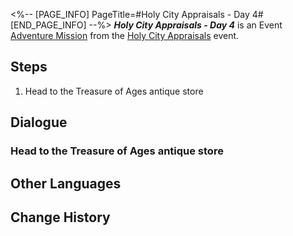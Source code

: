 <%-- [PAGE_INFO]
PageTitle=#Holy City Appraisals - Day 4#
[END_PAGE_INFO] --%>
{{Stub|Dialogue.}}
{{Mission Infobox
|id            = 8031404
|title         = 
|image         = <!--Mission Holy City Appraisals - Day 4.png-->
|type          = Adventure
|event_name    = Holy City Appraisals
|chapter       = 
|requirements  = [[Adventure Mission]] ''[[Holy City Appraisals - Day 3]]'' completed
|summary       = <!--official mission summary from Fate's Atlas-->
|characters    = Theodoros; Trailblazer
|startLocation = [[Amphoreus]] - [["Eternal Holy City" Okhema]]
|world         = Amphoreus
|area          = "Eternal Holy City" Okhema
|prev          = Holy City Appraisals - Day 3
|next          = Holy City Appraisals - Day 5
|rewards       = Credit*1,000
}}
'''''Holy City Appraisals - Day 4''''' is an Event [[Adventure Mission]] from the [[Holy City Appraisals]] event.

==Steps==
# Head to the Treasure of Ages antique store

<!--
==Gameplay Notes==

--><!--
==Trial Character==

-->
==Dialogue==
{{Stub Dialogue}}
===Head to the Treasure of Ages antique store{{subst:void|<!--803140401-->}}===
{{Mission Description|type=adventure|location="Eternal Holy City" Okhema|Today's treasure for appraisal has been prepared. Go find Theodoros.}}
{{Dialogue Start}}
:{{tx}}
{{Dialogue End}}

==Other Languages==
{{Other Languages
|en   = Holy City Appraisals - Day 4
|zhs  = 圣城鉴宝•第四日
|zht  = 聖城鑑寶•第四日
|ja   = 聖都の宝物鑑定・4日目
|ko   = 거룩한 도시 보물 감정•4일차
|es   = Tasaciones en la ciudad sagrada: día 4
|fr   = Expertise de la ville sainte - Jour&nbsp;4
|ru   = Экспертиза подлинности в священном городе: День 4
|th   = ประเมินสมบัติเมืองศักดิ์สิทธิ์ วันที่ 4
|vi   = Giám Bảo Thánh Thành - Ngày 4
|de   = Schatzbegutachtung der Heiligen Stadt: Tag 4
|id   = Penaksiran Harta Kota Suci: Hari 4
|pt   = Avaliações da Pólis Sagrada - Dia 4
}}

==Change History==
{{Change History|3.1}}
